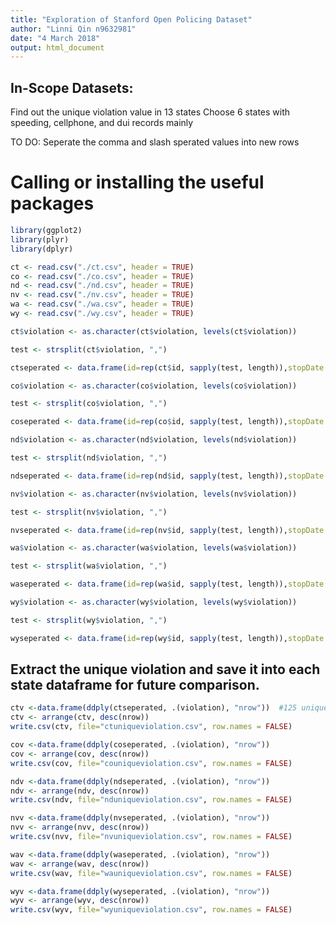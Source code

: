 ---
title: "Exploration of Stanford Open Policing Dataset"
author: "Linni Qin n9632981"
date: "4 March 2018"
output: html_document
---

## In-Scope Datasets: 

Find out the unique violation value in 13 states
Choose 6 states with speeding, cellphone, and dui records mainly

TO DO:
Seperate the comma and slash sperated values into new rows

# Calling or installing  the useful packages

```{r}
library(ggplot2)
library(plyr)
library(dplyr)
```


```{r,fig.width=10, fig.height=5}

ct <- read.csv("./ct.csv", header = TRUE) 
co <- read.csv("./co.csv", header = TRUE) 
nd <- read.csv("./nd.csv", header = TRUE)  
nv <- read.csv("./nv.csv", header = TRUE)  
wa <- read.csv("./wa.csv", header = TRUE)  
wy <- read.csv("./wy.csv", header = TRUE)  
```

```{r,fig.width=10, fig.height=5}
ct$violation <- as.character(ct$violation, levels(ct$violation))

test <- strsplit(ct$violation, ",")

ctseperated <- data.frame(id=rep(ct$id, sapply(test, length)),stopDate =rep(ct$stop_date, sapply(test, length)), driverAge = rep(ct$driver_age, sapply(test, length)), violation = unlist(test))
```

```{r,fig.width=10, fig.height=5}

co$violation <- as.character(co$violation, levels(co$violation))

test <- strsplit(co$violation, ",")

coseperated <- data.frame(id=rep(co$id, sapply(test, length)),stopDate =rep(co$stop_date, sapply(test, length)), driverAge = rep(co$driver_age, sapply(test, length)), violation = unlist(test))
```

```{r,fig.width=10, fig.height=5}

nd$violation <- as.character(nd$violation, levels(nd$violation))

test <- strsplit(nd$violation, ",")

ndseperated <- data.frame(id=rep(nd$id, sapply(test, length)),stopDate =rep(nd$stop_date, sapply(test, length)), driverAge = rep(nd$driver_age, sapply(test, length)), violation = unlist(test))
```

```{r,fig.width=10, fig.height=5}

nv$violation <- as.character(nv$violation, levels(nv$violation))

test <- strsplit(nv$violation, ",")

nvseperated <- data.frame(id=rep(nv$id, sapply(test, length)),stopDate =rep(nv$stop_date, sapply(test, length)), driverAge = rep(nv$driver_age, sapply(test, length)), violation = unlist(test))
```

```{r,fig.width=10, fig.height=5}

wa$violation <- as.character(wa$violation, levels(wa$violation))

test <- strsplit(wa$violation, ",")

waseperated <- data.frame(id=rep(wa$id, sapply(test, length)),stopDate =rep(wa$stop_date, sapply(test, length)), driverAge = rep(wa$driver_age, sapply(test, length)), violation = unlist(test))
```

```{r,fig.width=10, fig.height=5}

wy$violation <- as.character(wy$violation, levels(wy$violation))

test <- strsplit(wy$violation, ",")

wyseperated <- data.frame(id=rep(wy$id, sapply(test, length)),stopDate =rep(wy$stop_date, sapply(test, length)), driverAge = rep(wy$driver_age, sapply(test, length)), violation = unlist(test))
```

## Extract the unique violation and save it into each state dataframe for future comparison.

```{r,fig.width=10, fig.height=5}

ctv <-data.frame(ddply(ctseperated, .(violation), "nrow"))  #125 unique violation
ctv <- arrange(ctv, desc(nrow))
write.csv(ctv, file="ctuniqueviolation.csv", row.names = FALSE)
```

```{r,fig.width=10, fig.height=5}
cov <-data.frame(ddply(coseperated, .(violation), "nrow")) 
cov <- arrange(cov, desc(nrow))
write.csv(cov, file="couniqueviolation.csv", row.names = FALSE)
```

```{r,fig.width=10, fig.height=5}
ndv <-data.frame(ddply(ndseperated, .(violation), "nrow")) 
ndv <- arrange(ndv, desc(nrow))
write.csv(ndv, file="nduniqueviolation.csv", row.names = FALSE)
```

```{r,fig.width=10, fig.height=5}
nvv <-data.frame(ddply(nvseperated, .(violation), "nrow")) 
nvv <- arrange(nvv, desc(nrow))
write.csv(nvv, file="nvuniqueviolation.csv", row.names = FALSE)
```

```{r,fig.width=10, fig.height=5}
wav <-data.frame(ddply(waseperated, .(violation), "nrow")) 
wav <- arrange(wav, desc(nrow))
write.csv(wav, file="wauniqueviolation.csv", row.names = FALSE)
```

```{r,fig.width=10, fig.height=5}
wyv <-data.frame(ddply(wyseperated, .(violation), "nrow")) 
wyv <- arrange(wyv, desc(nrow))
write.csv(wyv, file="wyuniqueviolation.csv", row.names = FALSE)
```